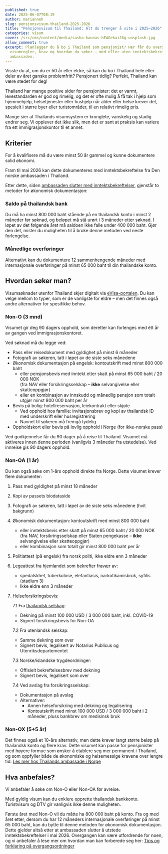 ```yaml
---
published: true
date: 2025-06-07T08:19
author: marianneh
slug: pensjonsvisum-thailand-2025-2026
title: "Pensjonsvisum til Thailand: Alt du trenger å vite i 2025–2026"
categories: visum
cover: /src/cms/content/media/sasha-kaunas-hEAGekaiJ8g-unsplash.jpg
allow_comment: true
excerpt: Planlegger du å bo i Thailand som pensjonist? Her får du oversikt over
  visumregler, krav og hvordan du søker – med eller uten inntektsbekreftelse fra
  ambassaden.
---
```

Visste du at, om du er 50 år eller eldre, så kan du bo i Thailand hele eller deler av året ganske problemfritt? Pensjonert tidlig? Perfekt, Thailand kan være stedet for deg!

Thailand har mange positive sider for pensjonister: det er varmt, levestandarden er god og rimelig, og det er ofte mulig å få tak i hjelp som hjemmehjelp, helsetjenester eller hushjelp når alder eller helse krever det, spesielt i større byer eller turistområder, til en relativt rimelig pris.

Mange sier at Thailands visumsystem er kronglete, vanskelig og stadig endrer seg. Vi opplever det ikke slik, men det er sant at praksis kan variere fra ett immigrasjonskontor til et annet.

## Kriterier

For å kvalifisere må du være minst 50 år gammel og kunne dokumentere solid økonomi.

Fram til mai 2026 kan dette dokumenteres med inntektsbekreftelse fra Den norske ambassaden i Thailand.

Etter dette, siden [ambassaden slutter med inntektsbekreftelser](https://norskithailand.info/magasin/nyheter/2025/05/ambassaden-gir-seg-med-inntektsbekreftelse-mai2026/), gjenstår to metoder for økonomisk dokumentasjon:

### Saldo på thailandsk bank

Du må ha minst 800 000 baht stående på en thailandsk konto i minst 2 måneder før søknad, og beløpet må stå urørt i 3 måneder etter søknad. I løpet av det følgende året må saldoen ikke falle under 400 000 baht. Gjør den det, mister du muligheten til å bruke denne metoden ved neste forlengelse.

### Månedlige overføringer

Alternativt kan du dokumentere 12 sammenhengende måneder med internasjonale overføringer på minst 65 000 baht til din thailandske konto.

## Hvordan søker man?

Visumsøknader utenfor Thailand skjer digitalt via [eVisa-portalen](https://www.thaievisa.go.th/). Du kan velge mellom to typer, som er de vanligste for eldre – men det finnes også andre alternativer for spesifikke behov.

### Non-O (3 mnd)

Visumet gir deg 90 dagers opphold, som deretter kan forlenges med étt år av gangen ved immigrasjonskontoret.

Ved søknad må du legge ved:

- Pass eller reisedokument med gyldighet på minst 6 måneder
- Fotografi av søkeren, tatt i løpet av de siste seks månedene
- Økonomisk dokumentasjon på engelsk: kontoutskrift med minst 800 000 baht
  - eller pensjonsbevis med inntekt etter skatt på minst 65 000 baht / 20 000 NOK\
    (fra NAV eller forsikringsselskap – **ikke** selvangivelse eller skatteoppgjør)
  - eller en kombinasjon av innskudd og månedlig pensjon som totalt utgjør minst 800 000 baht per år
- Bevis på bolig: hotellreservasjon, leiekontrakt eller skjøte
  - Ved opphold hos familie: invitasjonsbrev og kopi av thailandsk ID med underskrift eller husregistrering
  - Navnet til søkeren må fremgå tydelig
- Oppholdskort eller bevis på lovlig opphold i Norge (for ikke-norske pass)

Ved godkjennelse får du 90 dager på å reise til Thailand. Visumet må aktiveres innen denne perioden (vanligvis 3 måneder fra utstedelse). Ved innreise gis 90 dagers opphold.

### Non-OA (1 år)

Du kan også søke om 1-års opphold direkte fra Norge. Dette visumet krever flere dokumenter:

1. Pass med gyldighet på minst 18 måneder
2. Kopi av passets biodataside
3. Fotografi av søkeren, tatt i løpet av de siste seks månedene (hvit bakgrunn)
4. Økonomisk dokumentasjon: kontoutskrift med minst 800 000 baht
   - eller inntektsbevis etter skatt på minst 65 000 baht / 20 000 NOK\
     (fra NAV, forsikringsselskap eller Staten pengekasse – **ikke** selvangivelse eller skatteoppgjør)
   - eller kombinasjon som totalt gir minst 800 000 baht per år
5. Politiattest (på engelsk) fra norsk politi, ikke eldre enn 3 måneder
6. Legeattest fra hjemlandet som bekrefter fravær av:
   - spedalskhet, tuberkulose, elefantiasis, narkotikamisbruk, syfilis (stadium 3)
   - Ikke eldre enn 3 måneder
7. Helseforsikringsbevis:

   7.1 Fra [thailandsk selskap](http://longstay.tgia.org/):
   - Dekning på minst 100 000 USD / 3 000 000 baht, inkl. COVID-19
   - Signert forsikringsbevis for Non-OA  
   
   7.2 Fra utenlandsk selskap:
   - Samme dekning som over
   - Signert bevis, legalisert av Notarius Publicus og Utenriksdepartementet

   7.3 Norske/islandske trygdeordninger:
   - Offisielt bekreftelsesbrev med dekning
   - Signert bevis, legalisert som over

   7.4 Ved avslag fra forsikringsselskap:
   - Dokumentasjon på avslag
   - Alternativer:
     - Annen helseforsikring med dekning og legalisering
     - Kontoutskrift med minst 100 000 USD / 3 000 000 baht i 2 måneder, pluss bankbrev om medisinsk bruk

### Non-OX (5+5 år)

Det finnes også et 10-års alternativ, men dette krever langt større beløp på thailandsk konto og flere krav. Dette visumet kan passe for pensjonister med høyere formue som ønsker å etablere seg mer permanent i Thailand, og som oppfyller både de økonomiske og helsemessige kravene over lengre tid. [Les mer hos Thailands ambassade i Norge](https://oslo.thaiembassy.org/en/page/non-immigrant-visa-o-x-long-stay-10-years?menu=61c32e765b5b3a21b65b0122)

## Hva anbefales?

Vi anbefaler å søke om Non-O eller Non-OA før avreise.

Med gyldig visum kan du enklere opprette thailandsk bankkonto. Turistvisum og DTV gir vanligvis ikke denne muligheten.

Første året med Non-O vil du måtte ha 800 000 baht på konto. Fra og med året etter, dersom du har 12 måneders internasjonale overføringer på minst 65 000 baht, kan du bytte til denne metoden for økonomisk dokumentasjon. Dette gjelder altså etter at ambassaden slutter å utstede inntektsbekreftelser i mai 2026. Overgangen kan være utfordrende for noen, og vi anbefaler å lese mer om hvordan man kan forberede seg her: [Tips og forklaring på overgangsordninger](https://norskithailand.info/inntektsbekreftelsen)
